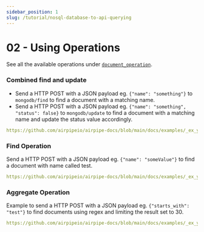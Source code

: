 ```yaml
---
sidebar_position: 1
slug: /tutorial/nosql-database-to-api-querying
---
```


# 02 - Using Operations

See all the available operations under [`document_operation`](/docs/configuration/interfaces/actions/inputs/databases#document_operation).

### Combined find and update

- Send a HTTP POST with a JSON payload eg. `{"name": "something"}` to `mongodb/find` to find a document with a matching name.
- Send a HTTP POST with a JSON payload eg. `{"name": "something", "status": false}` to `mongodb/update` to find a document with a matching name and update the status value accordingly.


```yml reference title="MongoDB Find and update"
https://github.com/airpipeio/airpipe-docs/blob/main/docs/examples/_ex_ymls/_databases/mongodb-find-update.yml
```

### Find Operation

Send a HTTP POST with a JSON payload eg. `{"name": "someValue"}` to find a document with name called test.

```yml reference title="MongoDB Find and update"
https://github.com/airpipeio/airpipe-docs/blob/main/docs/examples/_ex_ymls/_databases/mongodb-find.yml
```

### Aggregate Operation

Example to send a HTTP POST with a JSON payload eg. `{"starts_with": "test"}` to find documents using regex and limiting the result set to 30.

```yml reference title="MongoDB Find and update"
https://github.com/airpipeio/airpipe-docs/blob/main/docs/examples/_ex_ymls/_databases/mongodb-aggregate.yml
```

